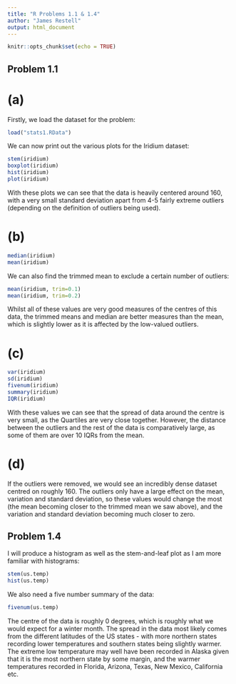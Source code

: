 ```yaml
---
title: "R Problems 1.1 & 1.4"
author: "James Restell"
output: html_document
---
```


```r
knitr::opts_chunk$set(echo = TRUE)
```

## Problem 1.1
# (a)
Firstly, we load the dataset for the problem:
```r
load("stats1.RData")
```
We can now print out the various plots for the Iridium dataset:
```r
stem(iridium)
boxplot(iridium)
hist(iridium)
plot(iridium)
```

With these plots we can see that the data is heavily centered around 160, with a very small standard deviation apart from 4-5 fairly extreme outliers (depending on the definition of outliers being used).

# (b)
```r
median(iridium)
mean(iridium)
```
We can also find the trimmed mean to exclude a certain number of outliers:
```r
mean(iridium, trim=0.1)
mean(iridium, trim=0.2)
```

Whilst all of these values are very good measures of the centres of this data, the trimmed means and median are better measures than the mean, which is slightly lower as it is affected by the low-valued outliers.

# (c)
```r
var(iridium)
sd(iridium)
fivenum(iridium)
summary(iridium)
IQR(iridium)
```
With these values we can see that the spread of data around the centre is very small, as the Quartiles are very close together. However, the distance between the outliers and the rest of the data is comparatively large, as some of them are over 10 IQRs from the mean.

# (d)
If the outliers were removed, we would see an incredibly dense dataset centred on roughly 160. The outliers only have a large effect on the mean, variation and standard deviation, so these values would change the most (the mean becoming closer to the trimmed mean we saw above), and the variation and standard deviation becoming much closer to zero.

## Problem 1.4
I will produce a histogram as well as the stem-and-leaf plot as I am more familiar with histograms:
```r
stem(us.temp)
hist(us.temp)
```

We also need a five number summary of the data:
```r
fivenum(us.temp)
```
The centre of the data is roughly 0 degrees, which is roughly what we would expect for a winter month. The spread in the data most likely comes from the different latitudes of the US states - with more northern states recording lower temperatures and southern states being slightly warmer. The extreme low temperature may well have been recorded in Alaska given that it is the most northern state by some margin, and the warmer temperatures recorded in Florida, Arizona, Texas, New Mexico, California etc.
